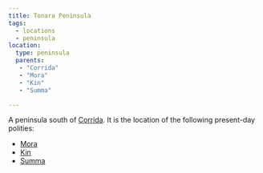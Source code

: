 ```yaml
---
title: Tonara Peninsula
tags:
  - locations
  - peninsula
location:
  type: peninsula
  parents:
   - "Corrida"
   - "Mora"
   - "Kin"
   - "Summa"

---
```


<Stub />

A peninsula south of [Corrida](/world/locations/corrida). It is the location of the
following present-day polities:

* [Mora](/world/locations/mora)
* [Kin](/world/locations/kin)
* [Summa](/world/locations/summa)
